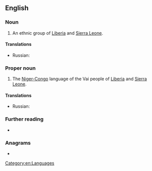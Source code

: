 {{also|vai|vaî|văi|vải|va'i}}
==English==
{{wikipedia}}

===Noun===
{{en-plural noun}}

# An ethnic group of [[Liberia]] and [[Sierra Leone]].

====Translations====
{{trans-top|ethnic group}}
* Russian: {{t|ru|ваи|tr=}}
{{trans-mid}}
{{trans-bottom}}

===Proper noun===
{{en-proper noun}}

# The [[Niger-Congo]] language of the Vai people of [[Liberia]] and [[Sierra Leone]].

====Translations====
{{trans-top|language}}
* Russian: {{t|ru|ваи|m|tr=}}
{{trans-mid}}
{{trans-bottom}}

===Further reading===
* {{ethnologue|code=vai}}

===Anagrams===
* {{anagrams|en|a=aiv|A-IV|AIV|AVI|Avi|IVA|Iva|Via|avi|avi-|via|viâ}}

[[Category:en:Languages]]